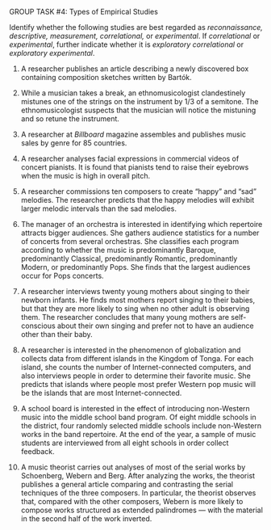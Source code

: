 


[GROUP TASK #4:]{.small} Types of Empirical Studies

Identify whether the following studies are best regarded as
*reconnaissance, descriptive, measurement, correlational,* or
*experimental*. If *correlational* or *experimental*, further indicate
whether it is *exploratory correlational* or *exploratory
experimental*.

1.  A researcher publishes an article describing a newly discovered
    box containing composition sketches written by Bartók.
    
2.  While a musician takes a break, an ethnomusicologist clandestinely
    mistunes one of the strings on the instrument by 1/3 of a
    semitone. The ethnomusicologist suspects that the musician will
    notice the mistuning and so retune the instrument.
    
3.  A researcher at *Billboard* magazine assembles and publishes music
    sales by genre for 85 countries.
    
4.  A researcher analyses facial expressions in commercial videos of
    concert pianists. It is found that pianists tend to raise their
    eyebrows when the music is high in overall pitch.
    
5.  A researcher commissions ten composers to create "happy" and "sad"
    melodies. The researcher predicts that the happy melodies will
    exhibit larger melodic intervals than the sad melodies.
    
6.  The manager of an orchestra is interested in identifying which
    repertoire attracts bigger audiences. She gathers audience
    statistics for a number of concerts from several orchestras. She
    classifies each program according to whether the music is
    predominantly Baroque, predominantly Classical, predominantly
    Romantic, predominantly Modern, or predominantly Pops. She finds
    that the largest audiences occur for Pops concerts.
    
7.  A researcher interviews twenty young mothers about singing to
    their newborn infants. He finds most mothers report singing to
    their babies, but that they are more likely to sing when no other
    adult is observing them. The researcher concludes that many young
    mothers are self-conscious about their own singing and prefer not
    to have an audience other than their baby.
    
8.  A researcher is interested in the phenomenon of globalization and
    collects data from different islands in the Kingdom of Tonga. For
    each island, she counts the number of Internet-connected
    computers, and also interviews people in order to determine their
    favorite music. She predicts that islands where people most prefer
    Western pop music will be the islands that are most
    Internet-connected.
    
9.  A school board is interested in the effect of introducing
    non-Western music into the middle school band program. Of eight
    middle schools in the district, four randomly selected middle
    schools include non-Western works in the band repertoire. At the
    end of the year, a sample of music students are interviewed from
    all eight schools in order collect feedback.
    
10. A music theorist carries out analyses of most of the serial works
    by Schoenberg, Webern and Berg. After analyzing the works, the
    theorist publishes a general article comparing and contrasting the
    serial techniques of the three composers. In particular, the
    theorist observes that, compared with the other composers, Webern
    is more likely to compose works structured as extended palindromes
    --- with the material in the second half of the work inverted.





